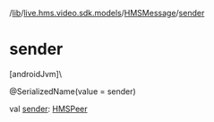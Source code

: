 /[lib](/api-reference/android/v2/home/content)/[live.hms.video.sdk.models](../index)/[HMSMessage](index)/[sender](sender)

# sender

[androidJvm]\

@SerializedName(value = sender)

val [sender](sender): [HMSPeer](../-h-m-s-peer/index)
